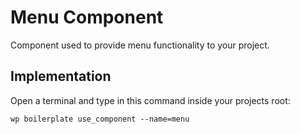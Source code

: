 # Menu Component

Component used to provide menu functionality to your project.

## Implementation

Open a terminal and type in this command inside your projects root:

```shell
wp boilerplate use_component --name=menu
```
